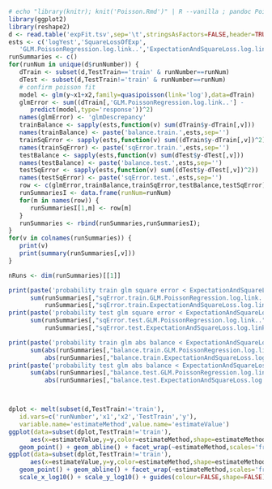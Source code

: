 
```r
# echo "library(knitr); knit('Poisson.Rmd')" | R --vanilla ; pandoc Poisson.md -o Poisson.html
library(ggplot2)
library(reshape2)
d <- read.table('expFit.tsv',sep='\t',stringsAsFactors=FALSE,header=TRUE)
ests <- c('logYest','SquareLossOfExp',
   'GLM.PoissonRegression.log.link..','ExpectationAndSquareLoss.log.link.')
runSummaries <- c()
for(runNum in unique(d$runNumber)) {                       
   dTrain <- subset(d,TestTrain=='train' & runNumber==runNum)
   dTest <- subset(d,TestTrain!='train' & runNumber==runNum)
   # confirm poisson fit
   model <- glm(y~x1+x2,family=quasipoisson(link='log'),data=dTrain)
   glmError <- sum((dTrain[,'GLM.PoissonRegression.log.link..'] -
      predict(model,type='response'))^2)
   names(glmError) <- 'glmDescrepancy'
   trainBalance <- sapply(ests,function(v) sum(dTrain$y-dTrain[,v]))
   names(trainBalance) <- paste('balance.train.',ests,sep='')
   trainSqError <- sapply(ests,function(v) sum((dTrain$y-dTrain[,v])^2))
   names(trainSqError) <- paste('sqError.train.',ests,sep='')
   testBalance <- sapply(ests,function(v) sum(dTest$y-dTest[,v]))
   names(testBalance) <- paste('balance.test.',ests,sep='')
   testSqError <- sapply(ests,function(v) sum((dTest$y-dTest[,v])^2))
   names(testSqError) <- paste('sqError.test.',ests,sep='')
   row <- c(glmError,trainBalance,trainSqError,testBalance,testSqError)
   runSummariesI <- data.frame(runNum=runNum)
   for(m in names(row)) {
      runSummariesI[1,m] <- row[m]
   }
   runSummaries <- rbind(runSummaries,runSummariesI);
}
for(v in colnames(runSummaries)) {
   print(v)
   print(summary(runSummaries[,v]))
}

nRuns <- dim(runSummaries)[[1]]

print(paste('probability train glm square error < ExpectationAndSquareLoss square error:',
      sum(runSummaries[,"sqError.train.GLM.PoissonRegression.log.link.."]<
          runSummaries[,"sqError.train.ExpectationAndSquareLoss.log.link."])/nRuns))
print(paste('probability test glm square error < ExpectationAndSquareLoss square error:',
      sum(runSummaries[,"sqError.test.GLM.PoissonRegression.log.link.."]<
          runSummaries[,"sqError.test.ExpectationAndSquareLoss.log.link."])/nRuns))

print(paste('probability train glm abs balance < ExpectationAndSquareLoss abs balance:',
      sum(abs(runSummaries[,"balance.train.GLM.PoissonRegression.log.link.." ])<
          abs(runSummaries[,"balance.train.ExpectationAndSquareLoss.log.link."]))/nRuns))
print(paste('probability test glm abs balance < ExpectationAndSquareLoss abs balance:',
      sum(abs(runSummaries[,"balance.test.GLM.PoissonRegression.log.link.." ])<
          abs(runSummaries[,"balance.test.ExpectationAndSquareLoss.log.link."]))/nRuns))



dplot <- melt(subset(d,TestTrain!='train'),
   id.vars=c('runNumber','x1','x2','TestTrain','y'),
   variable.name='estimateMethod',value.name='estimateValue')
ggplot(data=subset(dplot,TestTrain!='train'),
      aes(x=estimateValue,y=y,color=estimateMethod,shape=estimateMethod)) + 
   geom_point() + geom_abline() + facet_wrap(~estimateMethod,scales='free') + guides(colour=FALSE,shape=FALSE)
ggplot(data=subset(dplot,TestTrain!='train'),
      aes(x=estimateValue,y=y,color=estimateMethod,shape=estimateMethod)) + 
   geom_point() + geom_abline() + facet_wrap(~estimateMethod,scales='free') + 
   scale_x_log10() + scale_y_log10() + guides(colour=FALSE,shape=FALSE)

```
